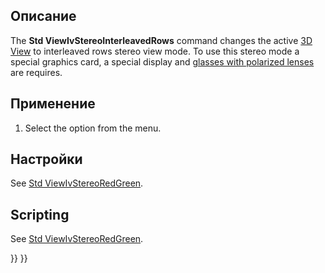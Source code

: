 <languages/>

{{Docnav/ru
|[[Std_ViewIvStereoQuadBuff/ru|Команда "Четверная буферизация стерео"]]
|[[Std_ViewIvStereoInterleavedColumns/ru|Команда "Стерео с чередованием столбцов"]]
|[[Std_View_Menu/ru|Меню "Вид"]]
|IconL=Std_ViewIvStereoQuadBuff.svg
|IconR=Std_ViewIvStereoInterleavedColumns.svg
|IconC=Freecad.svg
}}

{{GuiCommand/ru
|Name/ru=Стерео с чередованием строк
|Name=Std_ViewIvStereoInterleavedRows
|MenuLocation=Вид → Стерео → Stereo interleaved Rows
|Workbenches=Все
|SeeAlso=[[Std_ViewIvStereoRedGreen/ru|Стерео красный/голубой]], [[Std_ViewIvStereoQuadBuff/ru|Четверная буферизация стерео]], [[Std_ViewIvStereoInterleavedColumns/ru|Стерео с чередованием столбцов]], [[Std_ViewIvStereoOff/ru|Выключить стерео]]
}}

<span id="Description"></span>
==Описание==

The '''Std ViewIvStereoInterleavedRows''' command changes the active [[3D_View|3D View]] to interleaved rows stereo view mode. To use this stereo mode a special graphics card, a special display and [https://en.wikipedia.org/wiki/Polarized_3D_system glasses with polarized lenses] are requires.

<span id="Usage"></span>
==Применение==

# Select the {{MenuCommand|View → Stereo → [[Image:Std_ViewIvStereoInterleavedRows.svg|16px]] Stereo Interleaved Rows}} option from the menu.

<span id="Preferences"></span>
==Настройки==

See [[Std_ViewIvStereoRedGreen#Preferences|Std ViewIvStereoRedGreen]].

==Scripting==

See [[Std_ViewIvStereoRedGreen#Scripting|Std ViewIvStereoRedGreen]].


{{Docnav/ru
|[[Std_ViewIvStereoQuadBuff/ru|Команда "Четверная буферизация стерео"]]
|[[Std_ViewIvStereoInterleavedColumns/ru|Команда "Стерео с чередованием столбцов"]]
|[[Std_View_Menu/ru|Меню "Вид"]]
|IconL=Std_ViewIvStereoQuadBuff.svg
|IconR=Std_ViewIvStereoInterleavedColumns.svg
|IconC=Freecad.svg
}}

{{Std_Base_navi{{#translation:}}}}
{{Userdocnavi{{#translation:}}}}